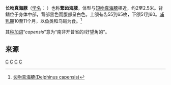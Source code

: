{{Speciesbox 
| taxon = Delphinus capensis 
| status = DD
| status_system = iucn3.1
| authority = [[約翰·愛德華·格雷|Gray]],  1828
| range_map =Cetacea range map Long-beaked Common Dolphin.PNG
| range_map_width = 250px
| range_map_caption= 长吻真海豚分布
}}
'''长吻真海豚'''（[[学名|学名]]： ''{{lang|la|Delphinus  capensis}}''）也称'''繁齿海豚'''，体型与[[短吻真海豚|短吻真海豚]]相近，约2至2.5米。背鳍位于身体中部，背部黑色而腹部呈白色。上颌有齿55到65枚，下颌51到60。[[哺乳|哺乳期]]10至11个月，以鱼类和乌贼为食。<ref>[http://animal.uua.cn/baike/show-35-1.html 长吻真海豚(Delphinus capensis) ]{{dead link|date=2018年5月 |bot=InternetArchiveBot |fix-attempted=yes }}</ref>

其[[种加词|种加词]]“''capensis''”意为“南非开普省的/好望角的”。

== 来源 ==
{{reflist}}

{{commons category|Delphinus capensis}}
{{Taxonbar|from=Q604326}}

[[Category:IUCN红色名录数据缺乏物种|C]]
[[Category:海豚科|C]]
[[Category:大西洋動物|C]]
[[Category:1828年描述的动物|C]]
